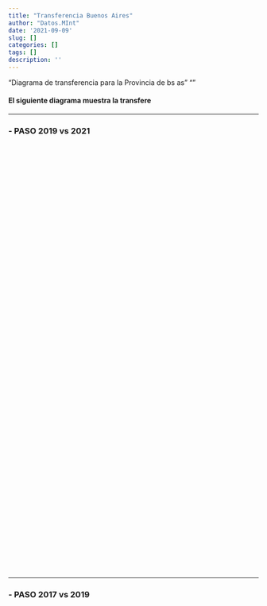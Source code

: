 ```yaml
---
title: "Transferencia Buenos Aires"
author: "Datos.MInt"
date: '2021-09-09'
slug: []
categories: []
tags: []
description: ''
---
```

<style type="text/css">
.main-container {
  max-width: 1800px;
  margin-left: auto;
  margin-right: auto;
}
</style>


"Diagrama de transferencia para la Provincia de bs as"
<!--more-->""


#### El siguiente diagrama muestra la transfere

------------


### -  PASO 2019 vs 2021



```{=html }
<div class="flourish-embed flourish-sankey" data-src="visualisation/7254661"style = "height: 860px; width: 1050px;"><script src="https://public.flourish.studio/resources/embed.js"></script></div>
```

------------


### - PASO 2017 vs 2019

```{=html }
<div class="flourish-embed flourish-sankey" data-src="visualisation/7261676" style = "height: 860px; width: 1050px;"><script src="https://public.flourish.studio/resources/embed.js"></script></div>
```